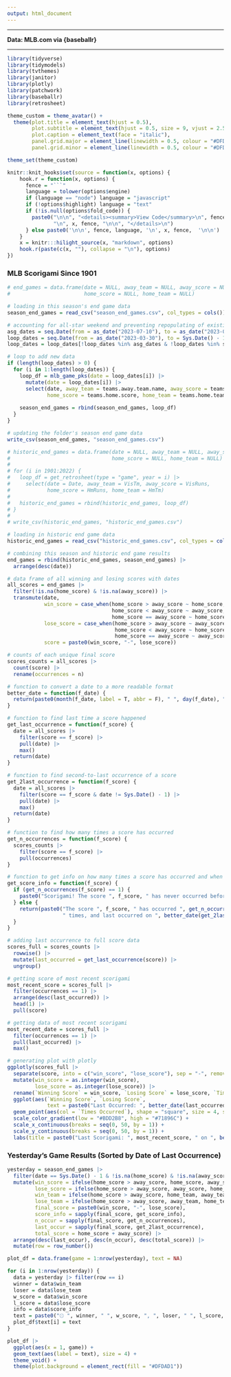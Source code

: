 ```yaml
---
output: html_document
---
```


___

**Data: MLB.com via {baseballr}**

___

```r
library(tidyverse)
library(tidymodels)
library(tvthemes)
library(janitor)
library(plotly)
library(patchwork)
library(baseballr)
library(retrosheet)

theme_custom = theme_avatar() +
  theme(plot.title = element_text(hjust = 0.5),
        plot.subtitle = element_text(hjust = 0.5, size = 9, vjust = 2.5, face = "italic"),
        plot.caption = element_text(face = "italic"),
        panel.grid.major = element_line(linewidth = 0.5, colour = "#DFDAD1"),
        panel.grid.minor = element_line(linewidth = 0.5, colour = "#DFDAD1"))

theme_set(theme_custom)

knitr::knit_hooks$set(source = function(x, options) {
    hook.r = function(x, options) {
      fence = "```"
      language = tolower(options$engine)
      if (language == "node") language = "javascript"
      if (!options$highlight) language = "text"
      if (!is.null(options$fold_code)) {
        paste0("\n\n", "<details><summary>View Code</summary>\n", fence, language,
               "\n", x, fence, "\n\n", "</details>\n")
      } else paste0('\n\n', fence, language, '\n', x, fence,  '\n\n')
    }
    x = knitr:::hilight_source(x, "markdown", options)
    hook.r(paste(c(x, ""), collapse = "\n"), options)
})
```

### MLB Scorigami Since 1901

```r
# end_games = data.frame(date = NULL, away_team = NULL, away_score = NULL,
#                        home_score = NULL, home_team = NULL)

# loading in this season's end game data
season_end_games = read_csv("season_end_games.csv", col_types = cols())

# accounting for all-star weekend and preventing repopulating of existing data
asg_dates = seq.Date(from = as_date("2023-07-10"), to = as_date("2023-07-13"), by = 1)
loop_dates = seq.Date(from = as_date("2023-03-30"), to = Sys.Date() - 1, by = 1)
loop_dates = loop_dates[!loop_dates %in% asg_dates & !loop_dates %in% season_end_games$date]

# loop to add new data
if (length(loop_dates) > 0) {
  for (i in 1:length(loop_dates)) {
    loop_df = mlb_game_pks(date = loop_dates[i]) |>
      mutate(date = loop_dates[i]) |>
      select(date, away_team = teams.away.team.name, away_score = teams.away.score,
             home_score = teams.home.score, home_team = teams.home.team.name)
    
    season_end_games = rbind(season_end_games, loop_df)
  }
}

# updating the folder's season end game data
write_csv(season_end_games, "season_end_games.csv")

# historic_end_games = data.frame(date = NULL, away_team = NULL, away_score = NULL,
#                                 home_score = NULL, home_team = NULL)
# 
# for (i in 1901:2022) {
#   loop_df = get_retrosheet(type = "game", year = i) |>
#     select(date = Date, away_team = VisTm, away_score = VisRuns,
#            home_score = HmRuns, home_team = HmTm)
# 
#   historic_end_games = rbind(historic_end_games, loop_df)
# }
# 
# write_csv(historic_end_games, "historic_end_games.csv")

# loading in historic end game data
historic_end_games = read_csv("historic_end_games.csv", col_types = cols())

# combining this season and historic end game results
end_games = rbind(historic_end_games, season_end_games) |>
  arrange(desc(date))

# data frame of all winning and losing scores with dates
all_scores = end_games |>
  filter(!is.na(home_score) & !is.na(away_score)) |>
  transmute(date,
            win_score = case_when(home_score > away_score ~ home_score,
                                  home_score < away_score ~ away_score,
                                  home_score == away_score ~ home_score),
            lose_score = case_when(home_score > away_score ~ away_score,
                                   home_score < away_score ~ home_score,
                                   home_score == away_score ~ away_score),
            score = paste0(win_score, "-", lose_score))

# counts of each unique final score
scores_counts = all_scores |>
  count(score) |>
  rename(occurrences = n)

# function to convert a date to a more readable format
better_date = function(f_date) {
  return(paste0(month(f_date, label = T, abbr = F), " ", day(f_date), ", ", year(f_date)))
}

# function to find last time a score happened
get_last_occurrence = function(f_score) {
  date = all_scores |>
    filter(score == f_score) |>
    pull(date) |>
    max()
  return(date)
}

# function to find second-to-last occurrence of a score
get_2last_occurrence = function(f_score) {
  date = all_scores |>
    filter(score == f_score & date != Sys.Date() - 1) |>
    pull(date) |>
    max()
  return(date)
}

# function to find how many times a score has occurred
get_n_occurrences = function(f_score) {
  scores_counts |>
    filter(score == f_score) |>
    pull(occurrences)
}

# function to get info on how many times a score has occurred and when it last occurred
get_score_info = function(f_score) {
  if (get_n_occurrences(f_score) == 1) {
    paste0("Scorigami! The score ", f_score, " has never occurred before.")
  } else {
    return(paste0("The score ", f_score, " has occurred ", get_n_occurrences(f_score),
                  " times, and last occurred on ", better_date(get_2last_occurrence(f_score)), "."))
  }
}

# adding last occurrence to full score data
scores_full = scores_counts |>
  rowwise() |>
  mutate(last_occurred = get_last_occurrence(score)) |>
  ungroup()

# getting score of most recent scorigami
most_recent_score = scores_full |>
  filter(occurrences == 1) |>
  arrange(desc(last_occurred)) |>
  head(1) |>
  pull(score)

# getting data of most recent scorigami
most_recent_date = scores_full |>
  filter(occurrences == 1) |>
  pull(last_occurred) |>
  max()

# generating plot with plotly
ggplotly(scores_full |>
  separate(score, into = c("win_score", "lose_score"), sep = "-", remove = F) |>
  mutate(win_score = as.integer(win_score),
         lose_score = as.integer(lose_score)) |>
  rename(`Winning Score` = win_score, `Losing Score` = lose_score, `Times Occurred` = occurrences) |>
  ggplot(aes(`Winning Score`, `Losing Score`,
             text = paste0("Last Occurred: ", better_date(last_occurred)))) +
  geom_point(aes(col = `Times Occurred`), shape = "square", size = 4, show.legend = F) +
  scale_color_gradient(low = "#BDD2B8", high = "#71896C") +
  scale_x_continuous(breaks = seq(0, 50, by = 1)) +
  scale_y_continuous(breaks = seq(0, 50, by = 1)) +
  labs(title = paste0("Last Scorigami: ", most_recent_score, " on ", better_date(most_recent_date))))
```

### Yesterday's Game Results (Sorted by Date of Last Occurrence)

```r
yesterday = season_end_games |>
  filter(date == Sys.Date() - 1 & !is.na(home_score) & !is.na(away_score)) |>
  mutate(win_score = ifelse(home_score > away_score, home_score, away_score),
         lose_score = ifelse(home_score > away_score, away_score, home_score),
         win_team = ifelse(home_score > away_score, home_team, away_team),
         lose_team = ifelse(home_score > away_score, away_team, home_team),
         final_score = paste0(win_score, "-", lose_score),
         score_info = sapply(final_score, get_score_info),
         n_occur = sapply(final_score, get_n_occurrences),
         last_occur = sapply(final_score, get_2last_occurrence),
         total_score = home_score + away_score) |>
  arrange(desc(last_occur), desc(n_occur), desc(total_score)) |>
  mutate(row = row_number())

plot_df = data.frame(game = 1:nrow(yesterday), text = NA)

for (i in 1:nrow(yesterday)) {
  data = yesterday |> filter(row == i)
  winner = data$win_team
  loser = data$lose_team
  w_score = data$win_score
  l_score = data$lose_score
  info = data$score_info
  text = paste0("⚾︎ ", winner, " ", w_score, ", ", loser, " ", l_score, ": ", info)
  plot_df$text[i] = text
}

plot_df |>
  ggplot(aes(x = 1, game)) +
  geom_text(aes(label = text), size = 4) +
  theme_void() +
  theme(plot.background = element_rect(fill = "#DFDAD1"))
```

































